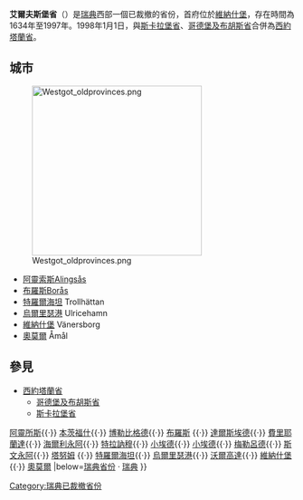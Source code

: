 {{Infobox 瑞典省份
| 名称 = 艾爾夫斯堡省
| 瑞典语名称 = Älvsborgs län
| 徽章 = Älvsborg vapen.svg
| 地图 = SverigesLän1997Älvsborg.svg
| 代码 = P
| 首府 = 維納什堡
| 面积 = 
| 面积排名 = 
| 水域面积 = 
| 人口 = 
| 人口排名 = 
| 人口密度 = 
| 建立时间 = 1634
| 裁撤時間= 1998
}}
'''艾爾夫斯堡省'''（{{lang|sv| Älvsborgs län}}）是[[瑞典|瑞典]]西部一個已裁撤的省份，首府位於[[維納什堡|維納什堡]]，存在時間為1634年至1997年。1998年1月1日，與[[斯卡拉堡省|斯卡拉堡省]]、[[哥德堡及布胡斯省|哥德堡及布胡斯省]]合併為[[西約塔蘭省|西約塔蘭省]]。

== 城市 ==
[[File:Westgot_oldprovinces.png|300px]]
* [[阿靈索斯|阿靈索斯]]Alingsås
* [[布羅斯|布羅斯]]Borås
* [[特羅爾海坦|特羅爾海坦]] Trollhättan
* [[烏爾里瑟港|烏爾里瑟港]] Ulricehamn
* [[維納什堡|維納什堡]] Vänersborg
* [[奧莫爾|奧莫爾]] Åmål

== 參見 ==
* [[西約塔蘭省|西約塔蘭省]]
** [[哥德堡及布胡斯省|哥德堡及布胡斯省]]
** [[斯卡拉堡省|斯卡拉堡省]]

{{Navbox
|name    = 艾爾夫斯堡省
|title   = 前艾爾夫斯堡省[[瑞典自治市|自治市]]
|image   = [[File:Älvsborg_vapen.svg|35px]]
|state   = uncollapsed
|imagestyle = padding-right: .5em;
|titlestyle = background: #b8d2ff;
|belowstyle = background: #e6f2ff;

|list1   = [[阿勒市|阿勒]]{{·}} [[阿靈索斯市|阿靈所斯]]{{·}} [[本茨福什市|本茨福什]]{{·}} [[博勒比格德市|博勒比格德]]{{·}} [[布羅斯市|布羅斯]] {{·}} [[達爾斯埃德市|達爾斯埃德]]{{·}} [[費里耶蘭達市|費里耶蘭達]]{{·}} [[海爾利永阿市|海爾利永阿]]{{·}} [[特拉訥穆市|特拉訥穆]]{{·}} [[小埃德市|小埃德]]{{·}} [[馬克市|小埃德]]{{·}} [[梅勒呂德市|梅勒呂德]]{{·}} [[斯文永阿市|斯文永阿]]{{·}} [[塔努姆市|塔努姆]] {{·}} [[特羅爾海坦市|特羅爾海坦]]{{·}} [[烏爾里瑟港市|烏爾里瑟港]]{{·}} [[沃爾高達市|沃爾高達]]{{·}} [[維納什堡市|維納什堡]]{{·}} [[奧莫爾市|奧莫爾]]
|below=[[瑞典省份|瑞典省份]] · [[瑞典|瑞典]]
}}

[[Category:瑞典已裁撤省份|Category:瑞典已裁撤省份]]